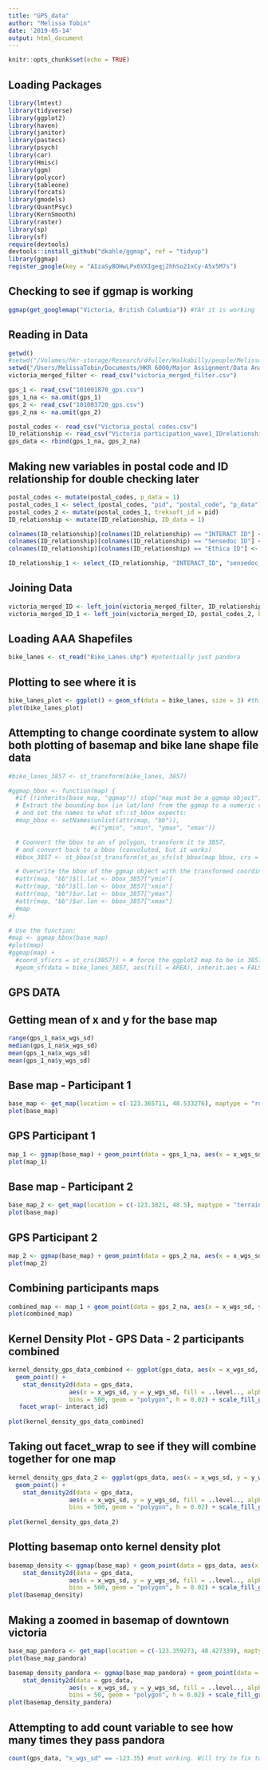 ```yaml
---
title: "GPS_data"
author: "Melissa Tobin"
date: '2019-05-14'
output: html_document
---
```


```r
knitr::opts_chunk$set(echo = TRUE)
```


## Loading Packages
```r
library(lmtest)
library(tidyverse)
library(ggplot2)
library(haven)
library(janitor)
library(pastecs)
library(psych)
library(car)
library(Hmisc)
library(ggm)
library(polycor)
library(tableone)
library(forcats)
library(gmodels)
library(QuantPsyc)
library(KernSmooth)
library(raster)
library(sp)
library(sf)
require(devtools)
devtools::install_github("dkahle/ggmap", ref = "tidyup")
library(ggmap)
register_google(key = "AIzaSyBOHwLPx6VXIgeqj2hhSo21xCy-A5x5M7s")
```

## Checking to see if ggmap is working
```r
ggmap(get_googlemap("Victoria, British Columbia")) #YAY it is working 
```

## Reading in Data
```r
getwd()
#setwd("/Volumes/hkr-storage/Research/dfuller/Walkabilly/people/Melissa Tobin/HKR 6000/Data Analysis") #only use on lab computer
setwd("/Users/MelissaTobin/Documents/HKR 6000/Major Assignment/Data Analysis")
victoria_merged_filter <- read_csv("victoria_merged_filter.csv")

gps_1 <- read_csv("101001870_gps.csv")
gps_1_na <- na.omit(gps_1)
gps_2 <- read_csv("101003720_gps.csv")
gps_2_na <- na.omit(gps_2)

postal_codes <- read_csv("Victoria_postal codes.csv")
ID_relationship <- read_csv("Victoria participation_wave1_IDrelationship.csv")
gps_data <- rbind(gps_1_na, gps_2_na) 
```

## Making new variables in postal code and ID relationship for double checking later
```r
postal_codes <- mutate(postal_codes, p_data = 1)
postal_codes_1 <- select_(postal_codes, "pid", "postal_code", "p_data")
postal_codes_2 <- mutate(postal_codes_1, treksoft_id = pid)
ID_relationship <- mutate(ID_relationship, ID_data = 1)

colnames(ID_relationship)[colnames(ID_relationship) == "INTERACT ID"] <- "INTERACT_ID"
colnames(ID_relationship)[colnames(ID_relationship) == "Sensedoc ID"] <- "sensedoc_ID"
colnames(ID_relationship)[colnames(ID_relationship) == "Ethica ID"] <- "ethica_ID"

ID_relationship_1 <- select_(ID_relationship, "INTERACT_ID", "sensedoc_ID", "ethica_ID", "ID_data", "treksoft_id")
```

## Joining Data
```r
victoria_merged_ID <- left_join(victoria_merged_filter, ID_relationship_1, by = "treksoft_id")
victoria_merged_ID_1 <- left_join(victoria_merged_ID, postal_codes_2, by = "treksoft_id")
```

## Loading AAA Shapefiles
```r
bike_lanes <- st_read("Bike_Lanes.shp") #potentially just pandora
```

## Plotting to see where it is
```r
bike_lanes_plot <- ggplot() + geom_sf(data = bike_lanes, size = 3) #this works
plot(bike_lanes_plot)
```

## Attempting to change coordinate system to allow both plotting of basemap and bike lane shape file data
```r
#bike_lanes_3857 <- st_transform(bike_lanes, 3857)

#ggmap_bbox <- function(map) {
  #if (!inherits(base_map, "ggmap")) stop("map must be a ggmap object")
  # Extract the bounding box (in lat/lon) from the ggmap to a numeric vector, 
  # and set the names to what sf::st_bbox expects:
  #map_bbox <- setNames(unlist(attr(map, "bb")), 
                       #c("ymin", "xmin", "ymax", "xmax"))

  # Coonvert the bbox to an sf polygon, transform it to 3857, 
  # and convert back to a bbox (convoluted, but it works)
  #bbox_3857 <- st_bbox(st_transform(st_as_sfc(st_bbox(map_bbox, crs = 4326)), 3857))

  # Overwrite the bbox of the ggmap object with the transformed coordinates 
  #attr(map, "bb")$ll.lat <- bbox_3857["ymin"]
  #attr(map, "bb")$ll.lon <- bbox_3857["xmin"]
  #attr(map, "bb")$ur.lat <- bbox_3857["ymax"]
  #attr(map, "bb")$ur.lon <- bbox_3857["xmax"]
  #map
#}

# Use the function:
#map <- ggmap_bbox(base_map)
#plot(map)
#ggmap(map) + 
  #coord_sf(crs = st_crs(3857)) + # force the ggplot2 map to be in 3857
  #geom_sf(data = bike_lanes_3857, aes(fill = AREA), inherit.aes = FALSE)
```

## GPS DATA
## Getting mean of x and y for the base map 
```r
range(gps_1_na$x_wgs_sd)
median(gps_1_na$x_wgs_sd)
mean(gps_1_na$x_wgs_sd)
mean(gps_1_na$y_wgs_sd)
```

## Base map - Participant 1
```r
base_map <- get_map(location = c(-123.365711, 48.533276), maptype = "roadmap", source = "google", zoom = 11)
plot(base_map)
```

## GPS Participant 1
```r
map_1 <- ggmap(base_map) + geom_point(data = gps_1_na, aes(x = x_wgs_sd, y = y_wgs_sd), color = "red", size = 1)
plot(map_1)
```

## Base map - Participant 2
```r
base_map_2 <- get_map(location = c(-123.3821, 48.5), maptype = "terrain", source = "google", zoom = 11)
plot(base_map)
```

## GPS Participant 2
```r
map_2 <- ggmap(base_map) + geom_point(data = gps_2_na, aes(x = x_wgs_sd, y = y_wgs_sd), color = "red", size = 0.5)
plot(map_2)
```

## Combining participants maps
```r
combined_map <- map_1 + geom_point(data = gps_2_na, aes(x = x_wgs_sd, y = y_wgs_sd), color = "blue", size = 0.5)
plot(combined_map)
```


## Kernel Density Plot - GPS Data - 2 participants combined 
```r
kernel_density_gps_data_combined <- ggplot(gps_data, aes(x = x_wgs_sd, y = y_wgs_sd, alpha = 0.2)) +
  geom_point() + 
    stat_density2d(data = gps_data, 
                 aes(x = x_wgs_sd, y = y_wgs_sd, fill = ..level.., alpha = ..level..), size = 1, 
                 bins = 500, geom = "polygon", h = 0.02) + scale_fill_gradient(low = "green", high = "red") + 
   facet_wrap(~ interact_id)
  
plot(kernel_density_gps_data_combined)
```

## Taking out facet_wrap to see if they will combine together for one map
```r
kernel_density_gps_data_2 <- ggplot(gps_data, aes(x = x_wgs_sd, y = y_wgs_sd, alpha = 0.2)) +
  geom_point() + 
    stat_density2d(data = gps_data, 
                 aes(x = x_wgs_sd, y = y_wgs_sd, fill = ..level.., alpha = ..level..), size = 1, 
                 bins = 500, geom = "polygon", h = 0.02) + scale_fill_gradient(low = "green", high = "red") 
  
plot(kernel_density_gps_data_2)
```

## Plotting basemap onto kernel density plot 
```r
basemap_density <- ggmap(base_map) + geom_point(data = gps_data, aes(x = x_wgs_sd, y = y_wgs_sd))  + 
    stat_density2d(data = gps_data, 
                 aes(x = x_wgs_sd, y = y_wgs_sd, fill = ..level.., alpha = ..level..), size = 1, 
                 bins = 500, geom = "polygon", h = 0.02) + scale_fill_gradient(low = "green", high = "red") 
plot(basemap_density)
```

## Making a zoomed in basemap of downtown victoria
```r
base_map_pandora <- get_map(location = c(-123.359273, 48.427339), maptype = "roadmap", source = "google", zoom = 13)
plot(base_map_pandora)

basemap_density_pandora <- ggmap(base_map_pandora) + geom_point(data = gps_data, aes(x = x_wgs_sd, y = y_wgs_sd))  + 
    stat_density2d(data = gps_data, 
                 aes(x = x_wgs_sd, y = y_wgs_sd, fill = ..level.., alpha = ..level..), size = 1, 
                 bins = 50, geom = "polygon", h = 0.02) + scale_fill_gradient(low = "green", high = "red") #made the bins lower to see what would happen. 
plot(basemap_density_pandora)
```

## Attempting to add count variable to see how many times they pass pandora
```r
count(gps_data, "x_wgs_sd" == -123.35) #not working. Will try to fix tomorrow. 
```
